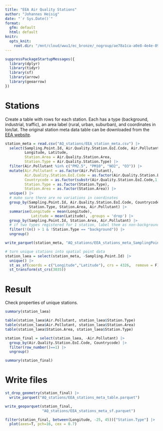 ```yaml
---
title: "EEA Air Quality Stations"
author: "Johannes Heisig"
date: "`r Sys.Date()`"
format: 
  gfm: default
  html: default
knitr:
  opts_knit:
    root.dir: "/mnt/cloud/wwu1/ec_bronze/_nogroup/ae78a1ca-a0e8-4e4e-8992-69c34947db65/UseCase_AIRCON"
---
```


```r
suppressPackageStartupMessages({
  library(dplyr)
  library(tidyr)
  library(sf)
  library(arrow)
  library(geoarrow)
})
```

# Stations

Create a table with rows for each station. Each has a type (background, industrial, traffic), an area label (rural, urban, suburban), and coordinates in lon/lat.
The original station meta data table can be downloaded from the [EEA website](https://discomap.eea.europa.eu/App/AQViewer/index.html?fqn=Airquality_Dissem.b2g.measurements).

```r
station_meta = read.csv("AQ_stations/EEA_station_meta.csv") |> 
  select(Sampling.Point.Id, Air.Quality.Station.EoI.Code, Air.Pollutant, 
         Longitude, Latitude, 
         Station.Area = Air.Quality.Station.Area, 
         Station.Type = Air.Quality.Station.Type) |> 
  filter(Air.Pollutant %in% c("PM2.5", "PM10", "NO2", "O3")) |> 
  mutate(Air.Pollutant = as.factor(Air.Pollutant),
         Air.Quality.Station.EoI.Code = as.factor(Air.Quality.Station.EoI.Code),
         Countrycode = as.factor(substr(Air.Quality.Station.EoI.Code,1,2)),
         Station.Type = as.factor(Station.Type),
         Station.Area = as.factor(Station.Area)) |> 
  unique() |> 
  # make sure there are no variations in coordinates
  group_by(Sampling.Point.Id, Air.Quality.Station.EoI.Code, Countrycode,
           Station.Type, Station.Area, Air.Pollutant) |>
  summarise(Longitude = mean(Longitude), 
            Latitude = mean(Latitude), .groups = 'drop') |> 
  group_by(Sampling.Point.Id, Station.Area, Air.Pollutant) |> 
  # if two types registered for 1 station, label them as non-background (n=45).
  filter(!(n() > 1 & !Station.Type == "background")) |> 
  ungroup()

write_parquet(station_meta, "AQ_stations/EEA_stations_meta_SamplingPoint.parquet")

# turn unique stations into spatial point data
station_laea = select(station_meta, -Sampling.Point.Id) |> 
  unique() |> 
  st_as_sf(coords = c("Longitude","Latitude"), crs = 4326,  remove = F) |> 
  st_transform(st_crs(3035))
```


# Result

Check properties of unique stations.

```r
summary(station_laea)

table(station_laea$Air.Pollutant, station_laea$Station.Type)
table(station_laea$Air.Pollutant, station_laea$Station.Area)
table(station_laea$Station.Area, station_laea$Station.Type)

station_final = select(station_laea, -Air.Pollutant) |> 
  group_by(Air.Quality.Station.EoI.Code, Countrycode) |> 
  filter(row_number()==1) |> 
  ungroup()

summary(station_final)
```

# Write files

```r

st_drop_geometry(station_final) |> 
  write_parquet("AQ_stations/EEA_stations_meta_table.parquet")

write_geoparquet(station_final, 
                 "AQ_stations/EEA_stations_meta_sf.parquet")
```


```r
filter(station_final, between(Longitude, -25, 45))["Station.Type"] |> 
  plot(axes=T, pch=16, cex = 0.7)
```

